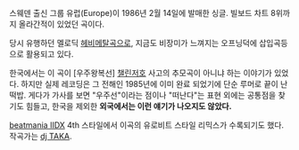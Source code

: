 {{{#!html
<object width="420" height="315"><param name="movie" value="//www.youtube.com/v/9jK-NcRmVcw?hl=ko_KR&amp;version=3"></param><param name="allowFullScreen" value="true"></param><param name="allowscriptaccess" value="always"></param><embed src="//www.youtube.com/v/9jK-NcRmVcw?hl=ko_KR&amp;version=3" type="application/x-shockwave-flash" width="420" height="315" allowscriptaccess="always" allowfullscreen="true"></embed></object>
}}}

스웨덴 출신 그룹 유럽(Europe)이 1986년 2월 14일에 발매한 싱글. 빌보드 차트 8위까지 올라간적이 있었던 곡이다.

당시 유행하던 멜로딕 [[헤비메탈]]곡으로, 지금도 비장미가 느껴지는 오프닝덕에 삽입곡등으로 활용되고 있다.

한국에서는 이 곡이 [우주왕복선] [[챌린저호]] 사고의 추모곡이 아니냐 하는 이야기가 있었다. 하지만 실제 레코딩은 그 전해인 1985년에 이미 완료 되었기에 단순 루머로 끝이 난 떡밥. 게다가 가사를 보면 "우주선"이라는 점이나 "떠난다"는 표현 외에는 공통점을 찾기도 힘들고, 한국을 제외한 '''외국에서는 이런 얘기가 나오지도 않았다.'''

{{{#!html
<object width="420" height="315"><param name="movie" value="//www.youtube.com/v/u18x4mQYsx4?hl=ko_KR&amp;version=3"></param><param name="allowFullScreen" value="true"></param><param name="allowscriptaccess" value="always"></param><embed src="//www.youtube.com/v/u18x4mQYsx4?hl=ko_KR&amp;version=3" type="application/x-shockwave-flash" width="420" height="315" allowscriptaccess="always" allowfullscreen="true"></embed></object>
}}}

[[beatmania IIDX]] 4th 스타일에서 이곡의 유로비트 스타일 리믹스가 수록되기도 했다. 작곡가는 [[dj TAKA]].
